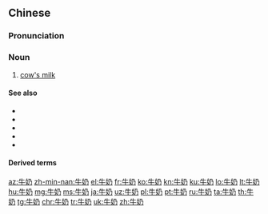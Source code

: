 ==Chinese==
{{zh-forms}}

===Pronunciation===
{{zh-pron
|m=niúnǎi
|c=ngau4 naai5
|md=ngù-nèng
|mn=qz,lk,sx,km,hc:gû-lin/xm,tp,tn,mg:gû-ni/zz,kh,yl,tc:gû-leng
|mn-t=ghu5 ni6
|w=3nyieu na
|ma=y
|cat=n
}}

===Noun===
{{zh-noun}}

# [[cow's milk]]

====See also====
* {{zh-l|豆奶}}
* {{zh-l|馬奶}}
* {{zh-l|乳汁}}
* {{zh-l|羊奶}}
* {{zh-l|椰奶}}

====Derived terms====
{{zh-der|牛奶蛇|酸牛奶|酸奶}}

{{zh-cat|Milk}}

[[az:牛奶]]
[[zh-min-nan:牛奶]]
[[el:牛奶]]
[[fr:牛奶]]
[[ko:牛奶]]
[[kn:牛奶]]
[[ku:牛奶]]
[[lo:牛奶]]
[[lt:牛奶]]
[[hu:牛奶]]
[[mg:牛奶]]
[[ms:牛奶]]
[[ja:牛奶]]
[[uz:牛奶]]
[[pl:牛奶]]
[[pt:牛奶]]
[[ru:牛奶]]
[[ta:牛奶]]
[[th:牛奶]]
[[tg:牛奶]]
[[chr:牛奶]]
[[tr:牛奶]]
[[uk:牛奶]]
[[zh:牛奶]]